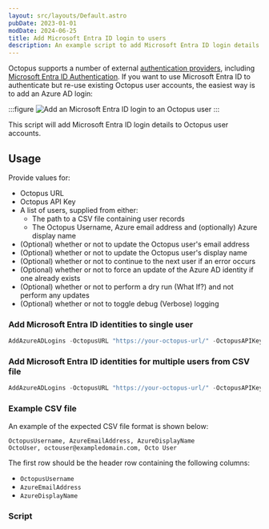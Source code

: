 ```yaml
---
layout: src/layouts/Default.astro
pubDate: 2023-01-01
modDate: 2024-06-25
title: Add Microsoft Entra ID login to users
description: An example script to add Microsoft Entra ID login details to Octopus user accounts.
---
```


Octopus supports a number of external [authentication providers](/docs/security/authentication/), including [Microsoft Entra ID Authentication](/docs/security/authentication/azure-ad-authentication). If you want to use Microsoft Entra ID to authenticate but re-use existing Octopus user accounts, the easiest way is to add an Azure AD login:

:::figure
![Add an Microsoft Entra ID login to an Octopus user](/docs/octopus-rest-api/examples/users-and-teams/images/add-azure-ad-login.png "width=500")
:::

This script will add Microsoft Entra ID login details to Octopus user accounts.

## Usage

Provide values for:

- Octopus URL
- Octopus API Key
- A list of users, supplied from either:
    - The path to a CSV file containing user records
    - The Octopus Username, Azure email address and (optionally) Azure display name
- (Optional) whether or not to update the Octopus user's email address
- (Optional) whether or not to update the Octopus user's display name
- (Optional) whether or not to continue to the next user if an error occurs
- (Optional) whether or not to force an update of the Azure AD identity if one already exists
- (Optional) whether or not to perform a dry run (What If?) and not perform any updates
- (Optional) whether or not to toggle debug (Verbose) logging

### Add Microsoft Entra ID identities to single user

```powershell PowerShell (REST API)
AddAzureADLogins -OctopusURL "https://your-octopus-url/" -OctopusAPIKey "API-YOUR-KEY" -OctopusUsername "OctoUser" -AzureEmailAddress "octouser@exampledomain.com" -AzureDisplayName "Octo User" -ContinueOnError $False -Force $False -WhatIf $False -DebugLogging $False
```

### Add Microsoft Entra ID identities for multiple users from CSV file

```powershell PowerShell (REST API)
AddAzureADLogins -OctopusURL "https://your-octopus-url/" -OctopusAPIKey "API-YOUR-KEY" -Path "/path/to/user_azure_ad_logins.csv" -ContinueOnError $False -Force $False -WhatIf $False -DebugLogging $False
```

### Example CSV file

An example of the expected CSV file format is shown below:

```
OctopusUsername, AzureEmailAddress, AzureDisplayName
OctoUser, octouser@exampledomain.com, Octo User 
```
The first row should be the header row containing the following columns:
 - `OctopusUsername`
 - `AzureEmailAddress`
 - `AzureDisplayName`

### Script

<AddAzureADIdentityToUsersScripts />

